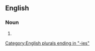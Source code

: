 ==English==

===Noun===
{{head|en|noun plural form}}

# {{plural of|clergy|lang=en}}

[[Category:English plurals ending in "-ies"]]